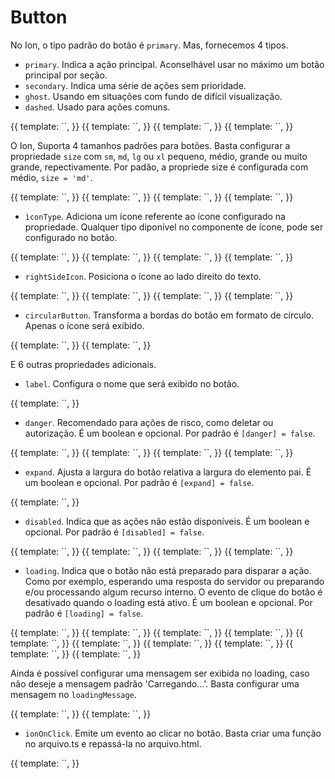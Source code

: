 

<Meta title="Ion/Buttons/button" component={ButtonComponent} />

# Button

No Ion, o tipo padrão do botão é `primary`. Mas, fornecemos 4 tipos.

- `primary`. Indica a ação principal. Aconselhável usar no máximo um botão principal por seção.
- `secondary`. Indica uma série de ações sem prioridade.
- `ghost`. Usando em situações com fundo de difícil visualização.
- `dashed`. Usado para ações comuns.

<Canvas>
  <Story
    name="type: primary"
    decorators={[
      moduleMetadata({
        declarations: [
          ButtonComponent,
          IonIconComponent,
          DropdownComponent,
          BadgeComponent,
        ],
        imports: [CommonModule],
      }),
    ]}
  >
    {{
      template: `<ion-button label="Primary"></ion-button>`,
    }}
  </Story>
  <Story
    name="type: secondary"
    decorators={[
      moduleMetadata({
        declarations: [
          ButtonComponent,
          IonIconComponent,
          DropdownComponent,
          BadgeComponent,
        ],
        imports: [CommonModule],
      }),
    ]}
  >
    {{
      template: `<ion-button label="Secondary" type="secondary"></ion-button>`,
    }}
  </Story>
  <Story
    name="type: ghost"
    decorators={[
      moduleMetadata({
        declarations: [
          ButtonComponent,
          IonIconComponent,
          DropdownComponent,
          BadgeComponent,
        ],
        imports: [CommonModule],
      }),
    ]}
  >
    {{
      template: `<ion-button label="Ghost" type="ghost"></ion-button>`,
    }}
  </Story>
  <Story
    name="type: dashed"
    decorators={[
      moduleMetadata({
        declarations: [
          ButtonComponent,
          IonIconComponent,
          DropdownComponent,
          BadgeComponent,
        ],
        imports: [CommonModule],
      }),
    ]}
  >
    {{
      template: `<ion-button label="Dashed" type="dashed"></ion-button>`,
    }}
  </Story>
</Canvas>

O Ion, Suporta 4 tamanhos padrões para botões. Basta configurar a propriedade `size` com `sm`, `md`, `lg` ou `xl` pequeno, médio, grande ou muito grande, repectivamente. Por padão, a propriede size é configurada com médio, `size = 'md'`.

<Canvas>
  <Story
    name="size: sm"
    decorators={[
      moduleMetadata({
        declarations: [
          ButtonComponent,
          IonIconComponent,
          DropdownComponent,
          BadgeComponent,
        ],
        imports: [CommonModule],
      }),
    ]}
  >
    {{
      template: `<ion-button label="Small" size="sm"></ion-button>`,
    }}
  </Story>
  <Story
    name="size: md"
    decorators={[
      moduleMetadata({
        declarations: [
          ButtonComponent,
          IonIconComponent,
          DropdownComponent,
          BadgeComponent,
        ],
        imports: [CommonModule],
      }),
    ]}
  >
    {{
      template: `<ion-button label="Medium"></ion-button>`,
    }}
  </Story>
  <Story
    name="size: lg"
    decorators={[
      moduleMetadata({
        declarations: [
          ButtonComponent,
          IonIconComponent,
          DropdownComponent,
          BadgeComponent,
        ],
        imports: [CommonModule],
      }),
    ]}
  >
    {{
      template: `<ion-button label="Large" size="lg"></ion-button>`,
    }}
  </Story>
  <Story
    name="type: xl"
    decorators={[
      moduleMetadata({
        declarations: [
          ButtonComponent,
          IonIconComponent,
          DropdownComponent,
          BadgeComponent,
        ],
        imports: [CommonModule],
      }),
    ]}
  >
    {{
      template: `<ion-button label="Extra-large" size="xl"></ion-button>`,
    }}
  </Story>
</Canvas>

- `ìconType`. Adiciona um ícone referente ao ícone configurado na propriedade. Qualquer tipo diponível no componente de ícone, pode ser configurado no botão.

<Canvas>
  <Story
    name="icontype"
    decorators={[
      moduleMetadata({
        declarations: [
          ButtonComponent,
          IonIconComponent,
          DropdownComponent,
          BadgeComponent,
        ],
        imports: [CommonModule],
      }),
    ]}
  >
    {{
      template: `<ion-button iconType="pencil" tooltip="pencil" size="sm"></ion-button>`,
    }}
  </Story>
  <Story
    name="icontype in danger"
    decorators={[
      moduleMetadata({
        declarations: [
          ButtonComponent,
          IonIconComponent,
          DropdownComponent,
          BadgeComponent,
        ],
        imports: [CommonModule],
      }),
    ]}
  >
    {{
      template: `<ion-button iconType="pencil" [danger]="true" tooltip="danger pencil" size="md"></ion-button>`,
    }}
  </Story>
  <Story
    name="iconetype: trash"
    decorators={[
      moduleMetadata({
        declarations: [
          ButtonComponent,
          IonIconComponent,
          DropdownComponent,
          BadgeComponent,
        ],
        imports: [CommonModule],
      }),
    ]}
  >
    {{
      template: `<ion-button label="Deletar" iconType="trash" size="lg"></ion-button>`,
    }}
  </Story>
  <Story
    name="iconetype: trash danger"
    decorators={[
      moduleMetadata({
        declarations: [
          ButtonComponent,
          IonIconComponent,
          DropdownComponent,
          BadgeComponent,
        ],
        imports: [CommonModule],
      }),
    ]}
  >
    {{
      template: `<ion-button label="Deletar" iconType="trash" [danger]="true" size="xl"></ion-button>`,
    }}
  </Story>
</Canvas>

- `rightSideIcon`. Posiciona o ícone ao lado direito do texto.

<Canvas>
  <Story
    name="rightSideIcon"
    decorators={[
      moduleMetadata({
        declarations: [
          ButtonComponent,
          IonIconComponent,
          DropdownComponent,
          BadgeComponent,
        ],
        imports: [CommonModule],
      }),
    ]}
  >
    {{
      template: `<ion-button label="Editar" iconType="pencil" [rightSideIcon]="true"></ion-button>`,
    }}
  </Story>
  <Story
    name="rightSideIcon: trash danger"
    decorators={[
      moduleMetadata({
        declarations: [
          ButtonComponent,
          IonIconComponent,
          DropdownComponent,
          BadgeComponent,
        ],
        imports: [CommonModule],
      }),
    ]}
  >
    {{
      template: `<ion-button label="Deletar" iconType="trash" [danger]="true" [rightSideIcon]="true"></ion-button>`,
    }}
  </Story>
</Canvas>

<Canvas>
  <Story
    name="with dropdown"
    decorators={[
      moduleMetadata({
        declarations: [
          ButtonComponent,
          IonIconComponent,
          DropdownComponent,
          BadgeComponent,
        ],
        imports: [CommonModule],
      }),
    ]}
  >
    {{
      template: `<ion-button label="Primary" [options]="[{ label: 'option 1' }, {label: 'option 2'}]"></ion-button>`,
    }}
  </Story>
  <Story
    name="with dropdown : multiple choices"
    decorators={[
      moduleMetadata({
        declarations: [
          ButtonComponent,
          IonIconComponent,
          DropdownComponent,
          BadgeComponent,
        ],
        imports: [CommonModule],
      }),
    ]}
  >
    {{
      template: `<ion-button label="Primary" [options]="[{ label: 'option 1' }, {label: 'option 2'}]" multiple="true"></ion-button>`,
    }}
  </Story>
</Canvas>

- `circularButton`. Transforma a bordas do botão em formato de círculo. Apenas o ícone será exibido.

<Canvas>
  <Story
    name="circularButton"
    decorators={[
      moduleMetadata({
        declarations: [
          ButtonComponent,
          IonIconComponent,
          DropdownComponent,
          BadgeComponent,
        ],
        imports: [CommonModule],
      }),
    ]}
  >
    {{
      template: `<ion-button label="Editar" iconType="pencil" tooltip="pencil" [circularButton]="true"></ion-button>`,
    }}
  </Story>
  <Story
    name="circularButton: trash danger"
    decorators={[
      moduleMetadata({
        declarations: [
          ButtonComponent,
          IonIconComponent,
          DropdownComponent,
          BadgeComponent,
        ],
        imports: [CommonModule],
      }),
    ]}
  >
    {{
      template: `<ion-button label="Deletar" iconType="trash" tooltip="trash" [danger]="true" [circularButton]="true"></ion-button>`,
    }}
  </Story>
</Canvas>

E 6 outras propriedades adicionais.

- `label`. Configura o nome que será exibido no botão.

<Canvas>
  <Story
    name="label: name button"
    decorators={[
      moduleMetadata({
        declarations: [
          ButtonComponent,
          IonIconComponent,
          DropdownComponent,
          BadgeComponent,
        ],
        imports: [CommonModule],
      }),
    ]}
  >
    {{
      template: `<ion-button label="Nome do botão"></ion-button>`,
    }}
  </Story>
</Canvas>

- `danger`. Recomendado para ações de risco, como deletar ou autorização. É um boolean e opcional. Por padrão é `[danger] = false`.

<Canvas>
  <Story
    name="danger in primary button"
    decorators={[
      moduleMetadata({
        declarations: [
          ButtonComponent,
          IonIconComponent,
          DropdownComponent,
          BadgeComponent,
        ],
        imports: [CommonModule],
      }),
    ]}
  >
    {{
      template: `<ion-button label="Primary" [danger]=true></ion-button>`,
    }}
  </Story>
  <Story
    name="danger in secondary button"
    decorators={[
      moduleMetadata({
        declarations: [
          ButtonComponent,
          IonIconComponent,
          DropdownComponent,
          BadgeComponent,
        ],
        imports: [CommonModule],
      }),
    ]}
  >
    {{
      template: `<ion-button label="Secondary" type="secondary" [danger]=true></ion-button>`,
    }}
  </Story>
  <Story
    name="danger in ghost button"
    decorators={[
      moduleMetadata({
        declarations: [
          ButtonComponent,
          IonIconComponent,
          DropdownComponent,
          BadgeComponent,
        ],
        imports: [CommonModule],
      }),
    ]}
  >
    {{
      template: `<ion-button label="Ghost" type="ghost" [danger]=true></ion-button>`,
    }}
  </Story>
  <Story
    name="danger in dashed button"
    decorators={[
      moduleMetadata({
        declarations: [
          ButtonComponent,
          IonIconComponent,
          DropdownComponent,
          BadgeComponent,
        ],
        imports: [CommonModule],
      }),
    ]}
  >
    {{
      template: `<ion-button label="Dashed" type="dashed" [danger]=true></ion-button>`,
    }}
  </Story>
</Canvas>

- `expand`. Ajusta a largura do botão relativa a largura do elemento pai. É um boolean e opcional. Por padrão é `[expand] = false`.

<Canvas>
  <Story
    name="expand: true"
    decorators={[
      moduleMetadata({
        declarations: [
          ButtonComponent,
          IonIconComponent,
          DropdownComponent,
          BadgeComponent,
        ],
        imports: [CommonModule],
      }),
    ]}
  >
    {{
      template: `<ion-button label="Primary" [expand]=true></ion-button>`,
    }}
  </Story>
</Canvas>

- `disabled`. Indica que as ações não estão disponíveis. É um boolean e opcional. Por padrão é `[disabled] = false`.

<Canvas>
  <Story
    name="disabled in primary button"
    decorators={[
      moduleMetadata({
        declarations: [
          ButtonComponent,
          IonIconComponent,
          DropdownComponent,
          BadgeComponent,
        ],
        imports: [CommonModule],
      }),
    ]}
  >
    {{
      template: `<ion-button label="Primary" [disabled]=true></ion-button>`,
    }}
  </Story>
  <Story
    name="disabled in secondary button"
    decorators={[
      moduleMetadata({
        declarations: [
          ButtonComponent,
          IonIconComponent,
          DropdownComponent,
          BadgeComponent,
        ],
        imports: [CommonModule],
      }),
    ]}
  >
    {{
      template: `<ion-button label="Secondary" type="secondary" [disabled]=true></ion-button>`,
    }}
  </Story>
  <Story
    name="disabled in ghost button"
    decorators={[
      moduleMetadata({
        declarations: [
          ButtonComponent,
          IonIconComponent,
          DropdownComponent,
          BadgeComponent,
        ],
        imports: [CommonModule],
      }),
    ]}
  >
    {{
      template: `<ion-button label="Ghost" type="ghost" [disabled]=true></ion-button>`,
    }}
  </Story>
  <Story
    name="disabled in dashed button"
    decorators={[
      moduleMetadata({
        declarations: [
          ButtonComponent,
          IonIconComponent,
          DropdownComponent,
          BadgeComponent,
        ],
        imports: [CommonModule],
      }),
    ]}
  >
    {{
      template: `<ion-button label="Dashed" type="dashed" [disabled]=true></ion-button>`,
    }}
  </Story>
</Canvas>

- `loading`. Indica que o botão não está preparado para disparar a ação. Como por exemplo, esperando uma resposta do servidor ou preparando e/ou processando algum recurso interno. O evento de clique do botão é desativado quando o loading está ativo. É um boolean e opcional. Por padrão é `[loading] = false`.

<Canvas>
  <Story
    name="Loading in primary button"
    decorators={[
      moduleMetadata({
        declarations: [
          ButtonComponent,
          IonIconComponent,
          DropdownComponent,
          BadgeComponent,
        ],
        imports: [CommonModule],
      }),
    ]}
  >
    {{
      template: `<ion-button label="Primary" [loading]="true"></ion-button>`,
    }}
  </Story>
  <Story
    name="Loading in secondary button"
    decorators={[
      moduleMetadata({
        declarations: [
          ButtonComponent,
          IonIconComponent,
          DropdownComponent,
          BadgeComponent,
        ],
        imports: [CommonModule],
      }),
    ]}
  >
    {{
      template: `<ion-button label="Secondary" type="secondary" [loading]="true"></ion-button>`,
    }}
  </Story>
  <Story
    name="Loading in ghost button"
    decorators={[
      moduleMetadata({
        declarations: [
          ButtonComponent,
          IonIconComponent,
          DropdownComponent,
          BadgeComponent,
        ],
        imports: [CommonModule],
      }),
    ]}
  >
    {{
      template: `<ion-button label="Ghost" type="ghost" [loading]="true"></ion-button>`,
    }}
  </Story>
  <Story
    name="Loading in dashed button"
    decorators={[
      moduleMetadata({
        declarations: [
          ButtonComponent,
          IonIconComponent,
          DropdownComponent,
          BadgeComponent,
        ],
        imports: [CommonModule],
      }),
    ]}
  >
    {{
      template: `<ion-button label="Dashed" type="dashed" [loading]="true"></ion-button>`,
    }}
  </Story>
  <Story
    name="Loading in primary danger"
    decorators={[
      moduleMetadata({
        declarations: [
          ButtonComponent,
          IonIconComponent,
          DropdownComponent,
          BadgeComponent,
        ],
        imports: [CommonModule],
      }),
    ]}
  >
    {{
      template: `<ion-button label="Primary" [danger]="true" [loading]="true"></ion-button>`,
    }}
  </Story>
  <Story
    name="Loading in primary disabled button"
    decorators={[
      moduleMetadata({
        declarations: [
          ButtonComponent,
          IonIconComponent,
          DropdownComponent,
          BadgeComponent,
        ],
        imports: [CommonModule],
      }),
    ]}
  >
    {{
      template: `<ion-button label="Primary" [disabled]="true" [loading]="true"></ion-button>`,
    }}
  </Story>
  <Story
    name="Loading in secondary disabled button"
    decorators={[
      moduleMetadata({
        declarations: [
          ButtonComponent,
          IonIconComponent,
          DropdownComponent,
          BadgeComponent,
        ],
        imports: [CommonModule],
      }),
    ]}
  >
    {{
      template: `<ion-button label="Secondary" type="secondary" [disabled]="true" [loading]="true"></ion-button>`,
    }}
  </Story>
  <Story
    name="Loading in ghost disabled button"
    decorators={[
      moduleMetadata({
        declarations: [
          ButtonComponent,
          IonIconComponent,
          DropdownComponent,
          BadgeComponent,
        ],
        imports: [CommonModule],
      }),
    ]}
  >
    {{
      template: `<ion-button label="Ghost" type="ghost" [disabled]="true" [loading]="true"></ion-button>`,
    }}
  </Story>
  <Story
    name="Loading in dashed disabled button"
    decorators={[
      moduleMetadata({
        declarations: [
          ButtonComponent,
          IonIconComponent,
          DropdownComponent,
          BadgeComponent,
        ],
        imports: [CommonModule],
      }),
    ]}
  >
    {{
      template: `<ion-button label="Dashed" type="dashed" [disabled]="true" [loading]="true"></ion-button>`,
    }}
  </Story>
  <Story
    name="Loading in secondary danger disabled button"
    decorators={[
      moduleMetadata({
        declarations: [
          ButtonComponent,
          IonIconComponent,
          DropdownComponent,
          BadgeComponent,
        ],
        imports: [CommonModule],
      }),
    ]}
  >
    {{
      template: `<ion-button label="Primary" type="secondary" [danger]="true" [disabled]="true" [loading]="true"></ion-button>`,
    }}
  </Story>
</Canvas>

Ainda é possível configurar uma mensagem ser exibida no loading, caso não deseje a mensagem padrão 'Carregando...'. Basta configurar uma mensagem no `loadingMessage`.

<Canvas>
  <Story
    name="Loading message default"
    decorators={[
      moduleMetadata({
        declarations: [
          ButtonComponent,
          IonIconComponent,
          DropdownComponent,
          BadgeComponent,
        ],
        imports: [CommonModule],
      }),
    ]}
  >
    {{
      template: `<ion-button [loading]=true></ion-button>`,
    }}
  </Story>
  <Story
    name="Loading message"
    decorators={[
      moduleMetadata({
        declarations: [
          ButtonComponent,
          IonIconComponent,
          DropdownComponent,
          BadgeComponent,
        ],
        imports: [CommonModule],
      }),
    ]}
  >
    {{
      template: `<ion-button [loading]=true loadingMessage="Aguarde..."></ion-button>`,
    }}
  </Story>
</Canvas>

- `ionOnClick`. Emite um evento ao clicar no botão. Basta criar uma função no arquivo.ts e repassá-la no arquivo.html.

<Canvas>
  <Story
    name="ionOnClick"
    decorators={[
      moduleMetadata({
        declarations: [
          ButtonComponent,
          IonIconComponent,
          DropdownComponent,
          BadgeComponent,
        ],
        imports: [CommonModule],
      }),
    ]}
  >
    {{
      template: `<ion-button label="Primary" (ionOnClick)="passAFunctionHere()"></ion-button>`,
    }}
  </Story>
</Canvas>
